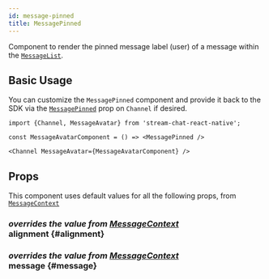 ```yaml
---
id: message-pinned
title: MessagePinned
---
```



Component to render the pinned message label (user) of a message within the [`MessageList`](./message_list.mdx).

## Basic Usage

You can customize the `MessagePinned` component and provide it back to the SDK via the [`MessagePinned`](../core-components/channel.mdx#messagepinned) prop on `Channel` if desired.

```tsx
import {Channel, MessageAvatar} from 'stream-chat-react-native';

const MessageAvatarComponent = () => <MessagePinned />

<Channel MessageAvatar={MessageAvatarComponent} />
```

## Props

This component uses default values for all the following props, from [`MessageContext`](../contexts/message_context.mdx)

### <div class="label description">_overrides the value from [MessageContext](../contexts/message_context.mdx#alignment)_</div> alignment {#alignment}

<Alignment />

### <div class="label description">_overrides the value from [MessageContext](../contexts/message_context.mdx#message)_</div> message {#message}

<MessageProp />
